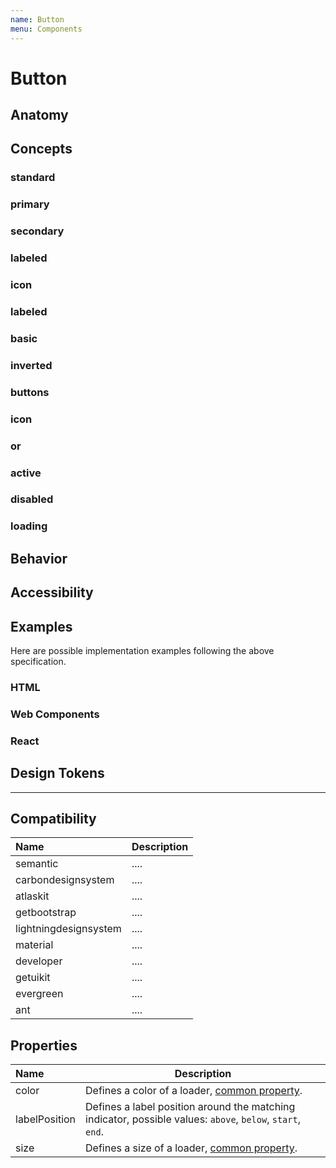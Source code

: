 ```yaml
---
name: Button
menu: Components
---
```



# Button

## Anatomy

<Anatomy></Anatomy>

## Concepts

### standard <CoverageMeter component='Button' concept='standard' />

### primary <CoverageMeter component='Button' concept='primary' />

### secondary <CoverageMeter component='Button' concept='secondary' />

### labeled <CoverageMeter component='Button' concept='labeled' />

### icon <CoverageMeter component='Button' concept='icon' />

### labeled <CoverageMeter component='Button' concept='labeled' />

### basic <CoverageMeter component='Button' concept='basic' />

### inverted <CoverageMeter component='Button' concept='inverted' />

### buttons <CoverageMeter component='Button' concept='buttons' />

### icon <CoverageMeter component='Button' concept='icon' />

### or <CoverageMeter component='Button' concept='or' />

### active <CoverageMeter component='Button' concept='active' />

### disabled <CoverageMeter component='Button' concept='disabled' />

### loading <CoverageMeter component='Button' concept='loading' />

## Behavior

## Accessibility

## Examples

Here are possible implementation examples following the above specification.

### HTML

### Web Components

### React

## Design Tokens

---

## Compatibility

| Name                  | Description |
| :-------------------- | ----------- |
| semantic              | ....        |
| carbondesignsystem    | ....        |
| atlaskit              | ....        |
| getbootstrap          | ....        |
| lightningdesignsystem | ....        |
| material              | ....        |
| developer             | ....        |
| getuikit              | ....        |
| evergreen             | ....        |
| ant                   | ....        |

## Properties

| Name          | Description                                                                                                |
| :------------ | ---------------------------------------------------------------------------------------------------------- |
| color         | Defines a color of a loader, [common property](/specifications-common-properties#color).                   |
| labelPosition | Defines a label position around the matching indicator, possible values: `above`, `below`, `start`, `end`. |
| size          | Defines a size of a loader, [common property](/specifications-common-properties#size).                     |

[100]: https://semantic-ui.com/elements/loader
[101]: https://carbondesignsystem.com/components/loading
[102]: https://atlaskit.atlassian.com/packages/core/spinner
[103]: https://getbootstrap.com/docs/4.2/components/spinners
[104]: https://lightningdesignsystem.com/components/badges
[105]: https://material.io/design/components/progress-indicators.html
[106]: https://developer.microsoft.com/en-us/fabric#/components/spinner
[107]: https://getuikit.com/docs/spinner
[108]: https://evergreen.segment.com/components/spinner
[109]: https://ant.design/components/spin
